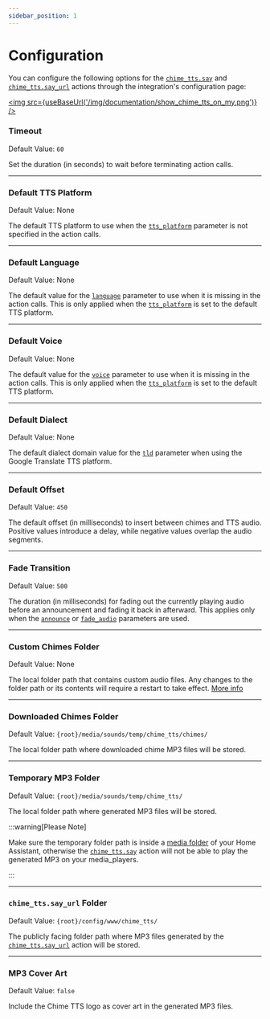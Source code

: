 ```yaml
---
sidebar_position: 1
---
```



# Configuration

You can configure the following options for the [`chime_tts.say`](../documentation/actions/say-action) and [`chime_tts.say_url`](../documentation/actions/say_url-action) actions through the integration's configuration page:

<a href="https://my.home-assistant.io/redirect/integration/?domain=chime_tts" alt="Chime TTS integration" target="_blank"><img src={useBaseUrl('/img/documentation/show_chime_tts_on_my.png')} /></a>

### Timeout
Default Value: `60`

Set the duration (in seconds) to wait before terminating action calls.

---

### Default TTS Platform
Default Value: None

The default TTS platform to use when the [`tts_platform`](../documentation/actions/say-action/parameters#tts_platform) parameter is not specified in the action calls.

---

### Default Language
Default Value: None

The default value for the [`language`](../documentation/actions/say-action/parameters#language) parameter to use when it is missing in the action calls.
This is only applied when the [`tts_platform`](../documentation/actions/say-action/parameters#tts_platform) is set to the default TTS platform.

---

### Default Voice
Default Value: None

The default value for the [`voice`](../documentation/actions/say-action/parameters#voice) parameter to use when it is missing in the action calls.
This is only applied when the [`tts_platform`](../documentation/actions/say-action/parameters#tts_platform) is set to the default TTS platform.

---

### Default Dialect
Default Value: None

The default dialect domain value for the [`tld`](../documentation/actions/say-action/parameters#tld) parameter when using the Google Translate TTS platform.

---

### Default Offset
Default Value: `450`

The default offset (in milliseconds) to insert between chimes and TTS audio. Positive values introduce a delay, while negative values overlap the audio segments.

---

### Fade Transition
Default Value: `500`

The duration (in milliseconds) for fading out the currently playing audio before an announcement and fading it back in afterward. This applies only when the [`announce`](../documentation/actions/say-action/parameters#announce) or [`fade_audio`](../documentation/actions/say-action/parameters#fade_audio) parameters are used.

---

### Custom Chimes Folder
Default Value: None

The local folder path that contains custom audio files. Any changes to the folder path or its contents will require a restart to take effect. [More info](../documentation/actions/say-action/#custom-chimes-folder)

---

### Downloaded Chimes Folder
Default Value: `{root}/media/sounds/temp/chime_tts/chimes/`

The local folder path where downloaded chime MP3 files will be stored.

---

### Temporary MP3 Folder
Default Value: `{root}/media/sounds/temp/chime_tts/`

The local folder path where generated MP3 files will be stored.

:::warning[Please Note]

Make sure the temporary folder path is inside a [media folder](https://www.home-assistant.io/integrations/media_source/) of your Home Assistant, otherwise the [`chime_tts.say`](../documentation/actions/say-action) action will not be able to play the generated MP3 on your media_players.

:::

---

### `chime_tts.say_url` Folder
Default Value: `{root}/config/www/chime_tts/`

The publicly facing folder path where MP3 files generated by the [`chime_tts.say_url`](../documentation/actions/say_url-action) action will be stored.

---

### MP3 Cover Art
Default Value: `false`

Include the Chime TTS logo as cover art in the generated MP3 files.
